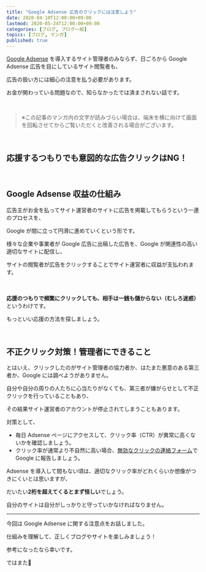 ```yaml
---
title: "Google Adsense 広告のクリックには注意しよう"
date: 2020-04-10T12:00:00+09:00
lastmod: 2020-05-24T12:00:00+09:00
categories: [ブログ, ブログ一般]
topics: [ブログ, マンガ]
published: true
---
```


[Google Adsense](https://www.google.com/adsense/start) を導入するサイト管理者のみならず、日ごろから Google Adsense 広告を目にしているサイト閲覧者も、

広告の扱い方には細心の注意を払う必要があります。

お金が関わっている問題なので、知らなかったでは済まされない話です。

<!--more-->

<br/>

> ※この記事のマンガ内の文字が読みづらい場合は、端末を横に向けて画面を回転させてからご覧いただくと改善される場合がございます。

<br/>

## 応援するつもりでも意図的な広告クリックはNG！

<manga src="yukkyun-blog" alt="お、ゆっきゅんブログ更新してんじゃん。さっき投稿したみたいだねー">

<manga-text x={13} y={12} text="お、ゆっきゅんブログ<br/>更新してんじゃん" />

<manga-text x={67} y={16} text="さっき投稿した<br/>みたいだねー" />

</manga>



<manga src="souieba-koukokuwo" alt="あ、そういえば広告を入れたって言ってたな。クリックしてあげよ。え、あんまり触るなって言われなかった…？">

<manga-text x={8} y={9} text="あ、そういえば<br/>広告を入れたって<br/>言ってたな" />

<manga-text x={52} y={15} text="クリックしてあげよ" />

<manga-text x={12} y={76} text="え、あんまり触るなって<br/>言われなかった…？" />

</manga>



<manga src="demo-kijiga-agarutabini" alt="えー？でも記事が上がるたびに一回クリックするぐらいだよ？そんなに多くないからよくない？十二分に多いよ！">

<manga-text x={11} y={10} text="でも記事が上がるたびに<br/>一回クリックするぐらいだよ？" />

<manga-text x={54} y={29} text="そんなに多くないから<br/>よくない？" />

<manga-text x={34} y={82} text="**十二分に多いよ！**" />

</manga>



<manga src="ja-doreguraino-hindonara" alt="え、そうなの？じゃあどれぐらいの頻度ならいいのさ？えっと…もう二度とクリックしないほうがいいと思う。そもそもそういう問題じゃないし">

<manga-text x={10} y={9} text="え、そうなの？" />

<manga-text x={20} y={21} text="じゃあどれぐらいの<br/>頻度ならいいのさ？" />

<manga-text x={68} y={14} text="えっと…<br/>もう二度と<br/>クリックしない<br/>ほうがいいと思う" />

<manga-text x={38} y={70} text="そもそもそういう<br/>問題じゃないし" />

</manga>



<manga src="doushite-ikenaikotonanokawo" alt="どうしていけないことなのかを理解するために Google Adsense の仕組みについて見ていこう">

<manga-text x={12} y={10} text="どうしていけない<br/>ことなのかを<br/>理解するために" />

<manga-text x={64} y={12} text="Google Adsense の<br/>仕組みについて<br/>見ていこう" />

</manga>

<br/>

## Google Adsense 収益の仕組み

広告主がお金を払ってサイト運営者のサイトに広告を掲載してもらうという一連のプロセスを、

Google が間に立って円滑に進めていくという形です。

様々な企業や事業者が Google 広告に出稿した広告を、Google が関連性の高い適切なサイトに配信し、

サイトの閲覧者が広告をクリックすることでサイト運営者に収益が支払われます。



<manga src="somosomo-googleadsensetoiunoha" alt="そもそも Google Adsense というのはサイト運営者だけが関わっているわけじゃない">

<manga-text x={1} y={2} text="そもそも Google Adsense<br/>というのは" />

<manga-text x={60} y={82} text="サイト運営者だけが<br/>関わっているわけじゃない" />

</manga>



<manga src="koukokuga-kurikkusarerukotode" alt="広告がクリックされることで収益が発生するけどそのお金は広告主に請求される。だから意図的に何度もクリックするのは広告主にめちゃくちゃ迷惑をかけるわけ">

<manga-text x={2} y={4} text="広告がクリックされることで<br/>収益が発生するけど<br/>そのお金は広告主に請求される" />

<manga-text x={40} y={82} text="だから**意図的に何度もクリックするのは<br/>広告主にめちゃくちゃ迷惑をかける**わけ" />

</manga>



<manga src="sonarukotowo-fusegutameni" alt="そうなることを防ぐために、Google は無効なクリックで収益が発生しないようにしたりサイト運営者やその協力者が不正に操作していたら罰則を与えたりしてるんだよ">

<manga-text x={8} y={12} text="そうなることを防ぐために、<br/>Google は[無効なクリック](https://support.google.com/adsense/answer/16737?hl=ja)で<br/>**収益が発生しないようにしたり**" />

<manga-text x={8} y={65} text="サイト運営者やその協力者が<br/>不正に操作していたら<br/>**罰則を与えたり**してるんだよ" />

</manga>

　

<strong>応援のつもりで頻繁にクリックしても、相手は一銭も儲からない（むしろ迷惑）</strong>というわけです。

もっといい応援の方法を探しましょう。

<relpos link="seikahoukoku1" />

<br/>

## 不正クリック対策！管理者にできること

とはいえ、クリックしたのがサイト管理者の協力者か、はたまた悪意のある第三者か、Google には調べようがありません。

自分や自分の周りの人たちに心当たりがなくても、第三者が嫌がらせとして不正クリックを行っていることもあり、

その結果サイト運営者のアカウントが停止されてしまうこともあります。

対策として、

- 毎日 Adsense ページにアクセスして、クリック率（CTR）が異常に高くないかを確認しましょう。
- クリック率が通常より不自然に高い場合、[無効なクリックの連絡フォーム](https://support.google.com/adsense/contact/invalid_clicks_contact)で Google に報告しましょう。

Adsense を導入して間もない頃は、適切なクリック率がどれくらいか想像がつきにくいとは思いますが、

だいたい**2桁を超えてくるとまず怪しい**でしょう。

自分のサイトは自分がしっかりと守っていかなければなりません。

<relpos link="ip-shutoku" />

---

今回は Google Adsense に関する注意点をお話しました。

仕組みを理解して、正しくブログやサイトを楽しみましょう！

参考になったなら幸いです。

ではまた👋
